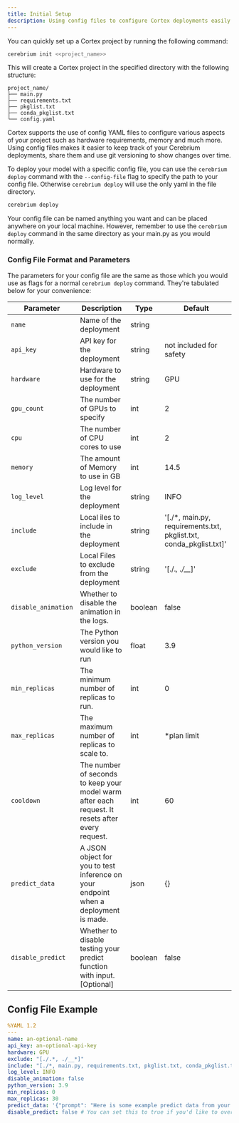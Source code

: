```yaml
---
title: Initial Setup
description: Using config files to configure Cortex deployments easily and quickly
---
```


You can quickly set up a Cortex project by running the following command:

```bash
cerebrium init <<project_name>>
```

This will create a Cortex project in the specified directory with the following structure:

```
project_name/
├── main.py
├── requirements.txt
├── pkglist.txt
├── conda_pkglist.txt
└── config.yaml
```

Cortex supports the use of config YAML files to configure various aspects of your project such as hardware requirements, memory and much more.
Using config files makes it easier to keep track of your Cerebrium deployments, share them and use git versioning to show changes over time.

To deploy your model with a specific config file, you can use the `cerebrium deploy` command with the `--config-file` flag to specify the path to your config file. Otherwise `cerebrium deploy` will use the only yaml in the file directory.

```bash
cerebrium deploy
```

Your config file can be named anything you want and can be placed anywhere on your local machine. However, remember to use the `cerebrium deploy` command in the same directory as your main.py as you would normally.

### Config File Format and Parameters

The parameters for your config file are the same as those which you would use as flags for a normal `cerebrium deploy` command. They're tabulated below for your convenience:

| Parameter           | Description                                                                                     | Type    | Default                                                            |
| ------------------- | ----------------------------------------------------------------------------------------------- | ------- | ------------------------------------------------------------------ |
| `name`              | Name of the deployment                                                                          | string  |                                                                    |
| `api_key`           | API key for the deployment                                                                      | string  | not included for safety                                            |
| `hardware`          | Hardware to use for the deployment                                                              | string  | GPU                                                                |
| `gpu_count`         | The number of GPUs to specify                                                                   | int     | 2                                                                  |
| `cpu`               | The number of CPU cores to use                                                                  | int     | 2                                                                  |
| `memory`            | The amount of Memory to use in GB                                                               | int     | 14.5                                                               |
| `log_level`         | Log level for the deployment                                                                    | string  | INFO                                                               |
| `include`           | Local iles to include in the deployment                                                         | string  | '[./*, main.py, requirements.txt, pkglist.txt, conda_pkglist.txt]' |
| `exclude`           | Local Files to exclude from the deployment                                                      | string  | '[./.*, ./__*]'                                                    |
| `disable_animation` | Whether to disable the animation in the logs.                                                   | boolean | false                                                              |
| `python_version`    | The Python version you would like to run                                                        | float   | 3.9                                                                |
| `min_replicas`      | The minimum number of replicas to run.                                                          | int     | 0                                                                  |
| `max_replicas`      | The maximum number of replicas to scale to.                                                     | int     | \*plan limit                                                       |
| `cooldown`          | The number of seconds to keep your model warm after each request. It resets after every request.| int     | 60                                                                 |
| `predict_data`      | A JSON object for you to test inference on your endpoint when a deployment is made.             | json    | {}                                                                 |
| `disable_predict`   | Whether to disable testing your predict function with input. [Optional]                         | boolean | false                                                              |

## Config File Example

```yaml
%YAML 1.2
---
name: an-optional-name
api_key: an-optional-api-key
hardware: GPU
exclude: "[./.*, ./__*]"
include: "[./*, main.py, requirements.txt, pkglist.txt, conda_pkglist.txt]"
log_level: INFO
disable_animation: false
python_version: 3.9
min_replicas: 0
max_replicas: 30
predict_data: '{"prompt": "Here is some example predict data from your config.yaml which will be used to test your predict function on build."}'
disable_predict: false # You can set this to true if you'd like to override the predict-on-build functionality.
```
